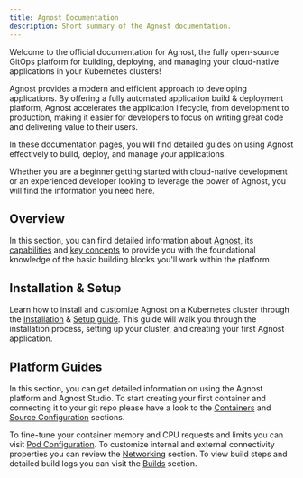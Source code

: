 ```yaml
---
title: Agnost Documentation
description: Short summary of the Agnost documentation.
---
```


Welcome to the official documentation for Agnost, the fully open-source GitOps platform for building, deploying, and managing your cloud-native applications in your Kubernetes clusters!

Agnost provides a modern and efficient approach to developing applications. By offering a fully automated application build & deployment platform, Agnost accelerates the application lifecycle, from development to production, making it easier for developers to focus on writing great code and delivering value to their users.

In these documentation pages, you will find detailed guides on using Agnost effectively to build, deploy, and manage your applications.

Whether you are a beginner getting started with cloud-native development or an experienced developer looking to leverage the power of Agnost, you will find the information you need here.

## Overview
In this section, you can find detailed information about [Agnost](/overview/what-is-agnost), its [capabilities](/overview/capabilities) and [key concepts](/overview/key-concepts) to provide you with the foundational knowledge of the basic building blocks you'll work within the platform.

## Installation & Setup
Learn how to install and customize Agnost on a Kubernetes cluster through the [Installation](/set-up/installation) & [Setup guide](/set-up/customization). This guide will walk you through the installation process, setting up your cluster, and creating your first Agnost application.

## Platform Guides
In this section, you can get detailed information on using the Agnost platform and Agnost Studio. To start creating your first container and connecting it to your git repo please have a look to the [Containers](/guides/containers) and [Source Configuration](/guides/source) sections.

To fine-tune your container memory and CPU requests and limits you can visit [Pod Configuration](/guides/pod). To customize internal and external connectivity properties you can review the [Networking](/guides/networking) section. To view build steps and detailed build logs you can visit the [Builds](/guides/builds) section.





